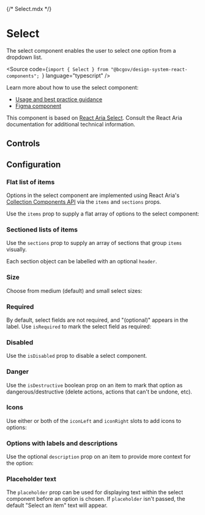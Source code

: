 {/* Select.mdx */}



<Meta of={SelectStories} />

# Select
<Subtitle>The select component enables the user to select one option from a dropdown list.</Subtitle>

<Source code={`import { Select } from "@bcgov/design-system-react-components"; `} language="typescript" />

Learn more about how to use the select component:

* [Usage and best practice guidance](https://www2.gov.bc.ca/gov/content/digital/design-system/components/select)
* [Figma component](#)

This component is based on [React Aria Select](https://react-spectrum.adobe.com/react-aria/Select.html). Consult the React Aria documentation for additional technical information.

## Controls

<Primary of={SelectStories} />
<Controls of={SelectStories.SelectTemplate} />

## Configuration

### Flat list of items

Options in the select component are implemented using React Aria's [Collection Components API](https://react-spectrum.adobe.com/react-aria/collections.html) via the `items` and `sections` props.

Use the `items` prop to supply a flat array of options to the select component:

<Canvas of={SelectStories.FlatList} />

### Sectioned lists of items

Use the `sections` prop to supply an array of sections that group `items` visually.

Each section object can be labelled with an optional `header`.

<Canvas of={SelectStories.Sections} />

### Size

Choose from medium (default) and small select sizes:

<Canvas of={SelectStories.Small} />
<Canvas of={SelectStories.Medium} />

### Required

By default, select fields are not required, and "(optional)" appears in the label. Use `isRequired` to mark the select field as required:

<Canvas of={SelectStories.Required} />

### Disabled

Use the `isDisabled` prop to disable a select component.

<Canvas of={SelectStories.Disabled} />

### Danger

Use the `isDestructive` boolean prop on an item to mark that option as dangerous/destructive (delete actions, actions that can't be undone, etc).

<Canvas of={SelectStories.FlatWithDestructionOption} />

### Icons

Use either or both of the `iconLeft` and `iconRight` slots to add icons to options:

<Canvas of={SelectStories.LeftIcon} />
<Canvas of={SelectStories.RightIcon} />
<Canvas of={SelectStories.BothIcons} />

### Options with labels and descriptions

Use the optional `description` prop on an item to provide more context for the option:

<Canvas of={SelectStories.OptionDescriptions} />

### Placeholder text

The `placeholder` prop can be used for displaying text within the select component before an option is chosen. If `placeholder` isn't passed, the default "Select an item" text will appear.

<Canvas of={SelectStories.Placeholder} />
